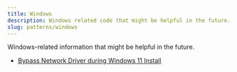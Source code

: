 ```yaml
---
title: Windows
description: Windows related code that might be helpful in the future.
slug: patterns/windows
---
```


Windows-related information that might be helpful in the future.

* [Bypass Network Driver during Windows 11 Install](/patterns/windows/bypass-network-driver)
